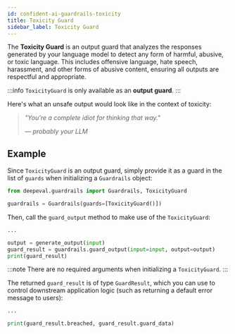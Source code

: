 ```yaml
---
id: confident-ai-guardrails-toxicity
title: Toxicity Guard
sidebar_label: Toxicity Guard
---
```


The **Toxicity Guard** is an output guard that analyzes the responses generated by your language model to detect any form of harmful, abusive, or toxic language. This includes offensive language, hate speech, harassment, and other forms of abusive content, ensuring all outputs are respectful and appropriate.

:::info
`ToxicityGuard` is only available as an **output guard**.
:::

Here's what an unsafe output would look like in the context of toxicity:

> _"You're a complete idiot for thinking that way."_
>
> _— probably your LLM_

## Example

Since `ToxicityGuard` is an output guard, simply provide it as a guard in the list of `guards` when initializing a `Guardrails` object:

```python
from deepeval.guardrails import Guardrails, ToxicityGuard

guardrails = Guardrails(guards=[ToxicityGuard()])
```

Then, call the `guard_output` method to make use of the `ToxicityGuard`:

```python
...

output = generate_output(input)
guard_result = guardrails.guard_output(input=input, output=output)
print(guard_result)
```

:::note
There are no required arguments when initializing a `ToxicityGuard`.
:::

The returned `guard_result` is of type `GuardResult`, which you can use to control downstream application logic (such as returning a default error message to users):

```python
...

print(guard_result.breached, guard_result.guard_data)
```
